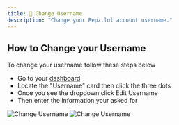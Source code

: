 ```yaml
---
title: 👤 Change Username
description: "Change your Repz.lol account username."
---
```


## How to Change your Username

To change your username follow these steps below
- Go to your [dashboard](https://repz.lol/dashboard/overview)
- Locate the "Username" card then click the three dots
- Once you see the dropdown click Edit Username
- Then enter the information your asked for

![Change Username](/images/account/change_username1.png)
![Change Username](/images/account/change_username2.png)